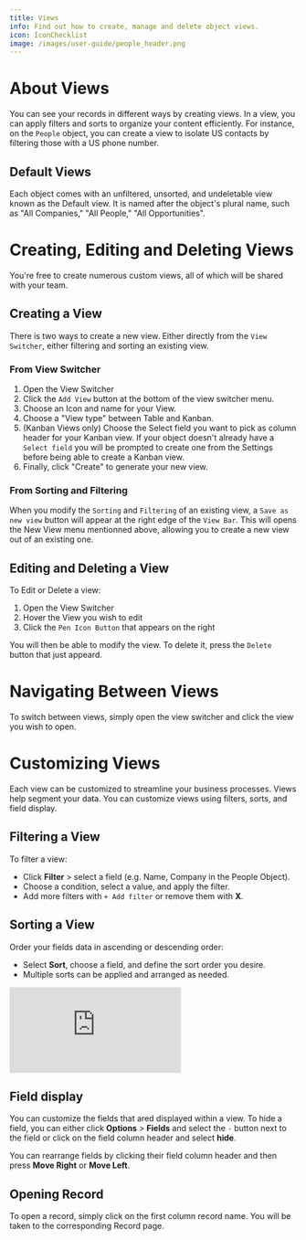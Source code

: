 ```yaml
---
title: Views
info: Find out how to create, manage and delete object views.
icon: IconChecklist
image: /images/user-guide/people_header.png
---
```

# About Views

You can see your records in different ways by creating views. In a view, you can apply filters and sorts to organize your content efficiently. For instance, on the `People` object, you can create a view to 
isolate US contacts by filtering those with a US phone number.

## Default Views

Each object comes with an unfiltered, unsorted, and undeletable view known as the Default view. It is named after the object's plural name, such as "All Companies," "All People," "All Opportunities".


# Creating, Editing and Deleting Views

You're free to create numerous custom views, all of which will be shared with your team.

## Creating a View

There is two ways to create a new view. Either directly from the `View Switcher`, either filtering and sorting an existing view.

### From View Switcher

1. Open the View Switcher
2. Click the `Add View` button at the bottom of the view switcher menu.
3. Choose an Icon and name for your View.
4. Choose a "View type" between Table and Kanban. 
5. (Kanban Views only) Choose the Select field you want to pick as column header for your Kanban view. If your object doesn't already have a `Select field` you will be prompted to create one from the Settings before being able to create a Kanban view.
6. Finally, click "Create" to generate your new view.

### From Sorting and Filtering

When you modify the `Sorting` and `Filtering` of an existing view, a `Save as new view` button will appear at the right edge of the `View Bar`. This will opens the New View menu mentionned above, allowing you to create a new view out of an existing one.

## Editing and Deleting a View

To Edit or Delete a view:
1. Open the View Switcher
2. Hover the View you wish to edit
3. Click the `Pen Icon Button` that appears on the right

You will then be able to modify the view. To delete it, press the `Delete` button that just appeard.

# Navigating Between Views

To switch between views, simply open the view switcher and click the view you wish to open.

# Customizing Views

Each view can be customized to streamline your business processes. Views help segment your data. You can customize views using filters, sorts, and field display.

## Filtering a View

To filter a view:

-  Click **Filter** > select a field (e.g. Name, Company in the People Object).
-  Choose a condition, select a value, and apply the filter.
-  Add more filters with `+ Add filter` or remove them with **X**.

## Sorting a View

Order your fields data in ascending or descending order:
- Select **Sort**, choose a field, and define the sort order you desire.
- Multiple sorts can be applied and arranged as needed.

<div style={{padding:'75% 0 0 0', position:'relative'}}>
  <iframe 
    src="https://player.vimeo.com/video/927075284?autoplay=1&loop=1&autopause=0&background=1&amp;app_id=58479" 
    frameborder="0" 
    allow="autoplay; fullscreen; picture-in-picture; clipboard-write" 
    style={{
      position:'absolute',
      top:0,
      left:0,
      width:'100%',
      height:'100%',
      borderRadius: '16px', 
      border:'2px solid black'
    }}
    title="Export data"
  ></iframe>
</div>
<script src="https://player.vimeo.com/api/player.js"></script>


## Field display

You can customize the fields that ared displayed within a view. To hide a field, you can either click **Options** > **Fields** and select the `-` button next to the field or click on the field column header and select **hide**.

You can rearrange fields by clicking their field column header and then press **Move Right** or **Move Left**.

## Opening Record

To open a record, simply click on the first column record name. You will be taken to the corresponding Record page.